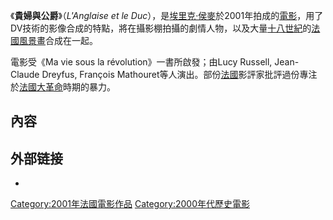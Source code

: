 {{unreferenced|time=2014-10-26T04:58:54+00:00}}
《'''貴婦與公爵'''》（''L'Anglaise et le Duc''），是[[埃里克·侯麥|埃里克·侯麥]]於2001年拍成的[[電影|電影]]，用了DV技術的影像合成的特點，將在攝影棚拍攝的劇情人物，以及大量[[十八世紀|十八世紀]]的[[法國|法國]][[風景畫|風景畫]]合成在一起。

電影受《Ma vie sous la révolution》一書所啟發；由Lucy Russell, Jean-Claude Dreyfus, François Mathouret等人演出。部份[[法國|法國]]影評家批評過份專注於[[法國大革命|法國大革命]]時期的暴力。

== 內容 ==

==外部链接==
*{{douban}}

{{艾力·侯麥}}

[[Category:2001年法國電影作品|Category:2001年法國電影作品]]
[[Category:2000年代歷史電影|Category:2000年代歷史電影]]